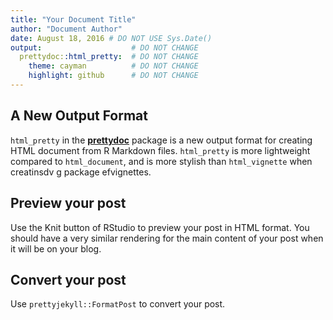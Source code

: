 ```yaml
---
title: "Your Document Title"
author: "Document Author"
date: August 18, 2016 # DO NOT USE Sys.Date()
output:                    # DO NOT CHANGE
  prettydoc::html_pretty:  # DO NOT CHANGE
    theme: cayman          # DO NOT CHANGE
    highlight: github      # DO NOT CHANGE
---
```


## A New Output Format

`html_pretty` in the [**prettydoc**](http://github.com/yixuan/prettydoc/)
package is a new output format for creating HTML document from R Markdown files.
`html_pretty` is more lightweight compared to `html_document`, and is more
stylish than `html_vignette` when creatinsdv g package  efvignettes.  

## Preview your post

Use the Knit button of RStudio to preview your post in HTML format. You should have a very similar rendering for the main content of your post when it will be on your blog.

## Convert your post

Use `prettyjekyll::FormatPost` to convert your post.
